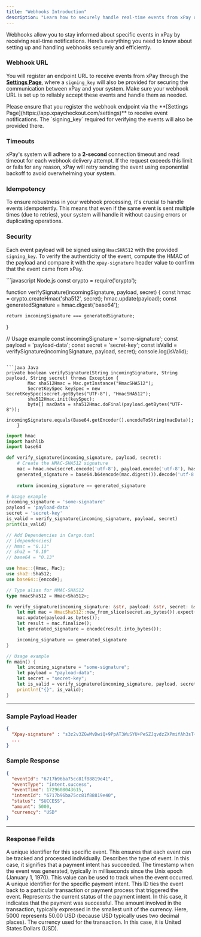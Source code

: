 ```yaml
---
title: "Webhooks Introduction"
description: "Learn how to securely handle real-time events from xPay using webhooks."
---
```


Webhooks allow you to stay informed about specific events in xPay by receiving real-time notifications. Here’s everything you need to know about setting up and handling webhooks securely and efficiently.

### Webhook URL

You will register an endpoint URL to receive events from xPay through the **[Settings Page](https://app.xpaycheckout.com/settings)**, where a `signing_key` will also be provided for securing the communication between xPay and your system. Make sure your webhook URL is set up to reliably accept these events and handle them as needed.

<Note>
  Please ensure that you register the webhook endpoint via the **[Settings Page](https://app.xpaycheckout.com/settings)** to receive event notifications. The `signing_key` required for verifying the events will also be provided there.
</Note>

### Timeouts

xPay's system will adhere to a **2-second** connection timeout and read timeout for each webhook delivery attempt. If the request exceeds this limit or fails for any reason, xPay will retry sending the event using exponential backoff to avoid overwhelming your system.

### Idempotency

To ensure robustness in your webhook processing, it's crucial to handle events idempotently. This means that even if the same event is sent multiple times (due to retries), your system will handle it without causing errors or duplicating operations.

### Security

Each event payload will be signed using `HmacSHA512` with the provided `signing_key`. To verify the authenticity of the event, compute the HMAC of the payload and compare it with the `xpay-signature` header value to confirm that the event came from xPay.

<CodeGroup>
```javascript Node.js
const crypto = require('crypto');

function verifySignature(incomingSignature, payload, secret) {
    const hmac = crypto.createHmac('sha512', secret);
    hmac.update(payload);
    const generatedSignature = hmac.digest('base64');
    
    return incomingSignature === generatedSignature;
}

// Usage example
const incomingSignature = 'some-signature';
const payload = 'payload-data';
const secret = 'secret-key';
const isValid = verifySignature(incomingSignature, payload, secret);
console.log(isValid);
```

```java Java
private boolean verifySignature(String incomingSignature, String payload, String secret) throws Exception {
        Mac sha512Hmac = Mac.getInstance("HmacSHA512");
        SecretKeySpec keySpec = new SecretKeySpec(secret.getBytes("UTF-8"), "HmacSHA512");
        sha512Hmac.init(keySpec);
        byte[] macData = sha512Hmac.doFinal(payload.getBytes("UTF-8"));
        incomingSignature.equals(Base64.getEncoder().encodeToString(macData));
    }
```

```python Python
import hmac
import hashlib
import base64

def verify_signature(incoming_signature, payload, secret):
    # Create the HMAC-SHA512 signature
    mac = hmac.new(secret.encode('utf-8'), payload.encode('utf-8'), hashlib.sha512)
    generated_signature = base64.b64encode(mac.digest()).decode('utf-8')
    
    return incoming_signature == generated_signature

# Usage example
incoming_signature = 'some-signature'
payload = 'payload-data'
secret = 'secret-key'
is_valid = verify_signature(incoming_signature, payload, secret)
print(is_valid)
```

```rust Rust
// Add Dependencies in Cargo.toml
// [dependencies]
// hmac = "0.11"
// sha2 = "0.10"
// base64 = "0.13"

use hmac::{Hmac, Mac};
use sha2::Sha512;
use base64::{encode};

// Type alias for HMAC-SHA512
type HmacSha512 = Hmac<Sha512>;

fn verify_signature(incoming_signature: &str, payload: &str, secret: &str) -> bool {
    let mut mac = HmacSha512::new_from_slice(secret.as_bytes()).expect("HMAC can take key of any size");
    mac.update(payload.as_bytes());
    let result = mac.finalize();
    let generated_signature = encode(result.into_bytes());

    incoming_signature == generated_signature
}

// Usage example
fn main() {
    let incoming_signature = "some-signature";
    let payload = "payload-data";
    let secret = "secret-key";
    let is_valid = verify_signature(incoming_signature, payload, secret);
    println!("{}", is_valid);
}
```
</CodeGroup>

---

### Sample Payload Header
```json
{
  "Xpay-signature" : "s3z2v3ZGwMvDwiQ+9PpAT3WuSYU+PeSZJqvdzZXPmifAh3sT+s502PgJJx9NV4KQaScEaquTEuHJ30v17hK5GA==",
  ...
}
```

### Sample Response
```json
{
  "eventId": "6717b96ba75cc81f88819e41",
  "eventType": "intent.success",
  "eventTime": 1729608043615,
  "intentId": "6717b96ba75cc81f88819e40",
  "status": "SUCCESS",
  "amount": 5000,
  "currency": "USD"
}
```

---

### Response Feilds

<ResponseField name="eventId" type="string"> A unique identifier for this specific event. This ensures that each event can be tracked and processed individually. </ResponseField> <ResponseField name="eventType" type="string"> Describes the type of event. In this case, it signifies that a payment intent has succeeded. </ResponseField> <ResponseField name="eventTime" type="integer"> The timestamp when the event was generated, typically in milliseconds since the Unix epoch (January 1, 1970). This value can be used to track when the event occurred. </ResponseField> <ResponseField name="intentId" type="string"> A unique identifier for the specific payment intent. This ID ties the event back to a particular transaction or payment process that triggered the event. </ResponseField> <ResponseField name="status" type="string"> Represents the current status of the payment intent. In this case, it indicates that the payment was successful. </ResponseField> <ResponseField name="amount" type="integer"> The amount involved in the transaction, typically expressed in the smallest unit of the currency. Here, 5000 represents 50.00 USD (because USD typically uses two decimal places). </ResponseField> <ResponseField name="currency" type="string"> The currency used for the transaction. In this case, it is United States Dollars (USD). </ResponseField> 
